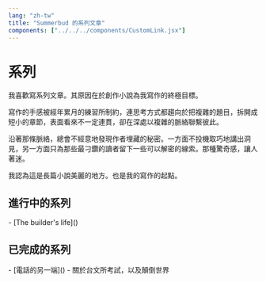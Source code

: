 ```yaml
---
lang: "zh-tw"
title: "Summerbud 的系列文章"
components: ["../../../components/CustomLink.jsx"]
---
```



# 系列

我喜歡寫系列文章。其原因在於創作小說為我寫作的終極目標。

寫作的手感被經年累月的練習所制約，連思考方式都趨向於把複雜的題目，拆開成短小的章節，表面看來不一定連貫，卻在深處以複雜的脈絡聯繫彼此。

沿著那條脈絡，總會不經意地發現作者埋藏的秘密。一方面不投機取巧地講出洞見，另一方面只為那些最刁鑽的讀者留下一些可以解密的線索。那種驚奇感，讓人著迷。

我認為這是長篇小說美麗的地方。也是我的寫作的起點。

## 進行中的系列


<CustomLink href="/the-builders-life">
  - [The builder's life]()
</CustomLink>

## 已完成的系列

<CustomLink href="/the-other-end-of-line">
  - [電話的另一端]()
</CustomLink>

<CustomLink href="">
  - 關於台文所考試，以及顛倒世界
</CustomLink>